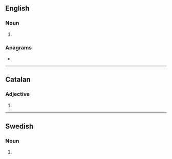 {{also|Integrals}}
==English==

===Noun===
{{head|en|noun plural form}}

# {{plural of|integral|lang=en}}

===Anagrams===
* {{anagrams|en|Lastinger|alterings|gnarliest|relatings|resalting|reslating|teraglins|triangles}}

----

==Catalan==

===Adjective===
{{head|ca|adjective form}}

# {{plural of|integral|lang=ca}}

----

==Swedish==

===Noun===
{{head|sv|noun form}}

# {{sv-noun-form-indef-gen|integral}}